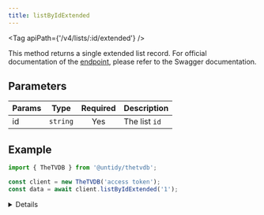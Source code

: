 ```yaml
---
title: listByIdExtended
---
```



<Tag apiPath={'/v4/lists/:id/extended'} />

This method returns a single extended list record. For official documentation of the
[endpoint](https://thetvdb.github.io/v4-api/#/Lists/getListExtended), please refer to the Swagger
documentation.

## Parameters

| Params | Type     | Required | Description   |
| ------ | -------- | :------: | ------------- |
| id     | `string` |   Yes    | The list `id` |

## Example

```js {4}
import { TheTVDB } from '@untidy/thetvdb';

const client = new TheTVDB('access token');
const data = await client.listByIdExtended('1');
```

<Details>

```js
{
  status: 'success',
  data: {
    id: 1,
    name: 'Scooby-Doo',
    overview:
      'The following is a list of the various media from the Scooby-Doo franchise which includes series, films and specials.',
    url: '1001',
    isOfficial: false,
    nameTranslations: ['eng'],
    overviewTranslations: ['eng'],
    // ...
  },
};
```

</Details>
